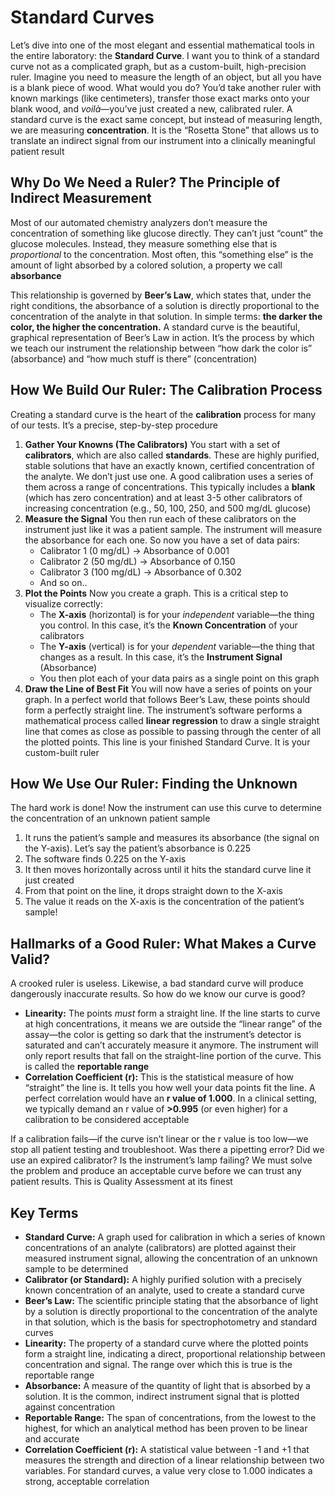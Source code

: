 # Standard Curves {-}

Let's dive into one of the most elegant and essential mathematical tools in the entire laboratory: the **Standard Curve**. I want you to think of a standard curve not as a complicated graph, but as a custom-built, high-precision ruler. Imagine you need to measure the length of an object, but all you have is a blank piece of wood. What would you do? You'd take another ruler with known markings (like centimeters), transfer those exact marks onto your blank wood, and *voilà*—you've just created a new, calibrated ruler. A standard curve is the exact same concept, but instead of measuring length, we are measuring **concentration**. It is the "Rosetta Stone" that allows us to translate an indirect signal from our instrument into a clinically meaningful patient result

## **Why Do We Need a Ruler? The Principle of Indirect Measurement** {-}

Most of our automated chemistry analyzers don't measure the concentration of something like glucose directly. They can't just "count" the glucose molecules. Instead, they measure something else that is *proportional* to the concentration. Most often, this "something else" is the amount of light absorbed by a colored solution, a property we call **absorbance**

This relationship is governed by **Beer's Law**, which states that, under the right conditions, the absorbance of a solution is directly proportional to the concentration of the analyte in that solution. In simple terms: **the darker the color, the higher the concentration.** A standard curve is the beautiful, graphical representation of Beer's Law in action. It's the process by which we teach our instrument the relationship between "how dark the color is" (absorbance) and "how much stuff is there" (concentration)

## **How We Build Our Ruler: The Calibration Process** {-}

Creating a standard curve is the heart of the **calibration** process for many of our tests. It's a precise, step-by-step procedure

1.  **Gather Your Knowns (The Calibrators)** You start with a set of **calibrators**, which are also called **standards**. These are highly purified, stable solutions that have an exactly known, certified concentration of the analyte. We don't just use one. A good calibration uses a series of them across a range of concentrations. This typically includes a **blank** (which has zero concentration) and at least 3-5 other calibrators of increasing concentration (e.g., 50, 100, 250, and 500 mg/dL glucose)
2.  **Measure the Signal** You then run each of these calibrators on the instrument just like it was a patient sample. The instrument will measure the absorbance for each one. So now you have a set of data pairs:
    *   Calibrator 1 (0 mg/dL) -> Absorbance of 0.001
    *   Calibrator 2 (50 mg/dL) -> Absorbance of 0.150
    *   Calibrator 3 (100 mg/dL) -> Absorbance of 0.302
    *   And so on..
3.  **Plot the Points** Now you create a graph. This is a critical step to visualize correctly:
    *   The **X-axis** (horizontal) is for your *independent* variable—the thing you control. In this case, it's the **Known Concentration** of your calibrators
    *   The **Y-axis** (vertical) is for your *dependent* variable—the thing that changes as a result. In this case, it's the **Instrument Signal** (Absorbance)
    *   You then plot each of your data pairs as a single point on this graph
4.  **Draw the Line of Best Fit** You will now have a series of points on your graph. In a perfect world that follows Beer's Law, these points should form a perfectly straight line. The instrument's software performs a mathematical process called **linear regression** to draw a single straight line that comes as close as possible to passing through the center of all the plotted points. This line is your finished Standard Curve. It is your custom-built ruler

## **How We Use Our Ruler: Finding the Unknown** {-}

The hard work is done! Now the instrument can use this curve to determine the concentration of an unknown patient sample

1.  It runs the patient's sample and measures its absorbance (the signal on the Y-axis). Let's say the patient's absorbance is 0.225
2.  The software finds 0.225 on the Y-axis
3.  It then moves horizontally across until it hits the standard curve line it just created
4.  From that point on the line, it drops straight down to the X-axis
5.  The value it reads on the X-axis is the concentration of the patient's sample!

## **Hallmarks of a Good Ruler: What Makes a Curve Valid?** {-}

A crooked ruler is useless. Likewise, a bad standard curve will produce dangerously inaccurate results. So how do we know our curve is good?

*   **Linearity:** The points *must* form a straight line. If the line starts to curve at high concentrations, it means we are outside the "linear range" of the assay—the color is getting so dark that the instrument's detector is saturated and can't accurately measure it anymore. The instrument will only report results that fall on the straight-line portion of the curve. This is called the **reportable range**
*   **Correlation Coefficient (r):** This is the statistical measure of how "straight" the line is. It tells you how well your data points fit the line. A perfect correlation would have an **r value of 1.000**. In a clinical setting, we typically demand an r value of **>0.995** (or even higher) for a calibration to be considered acceptable

If a calibration fails—if the curve isn't linear or the r value is too low—we stop all patient testing and troubleshoot. Was there a pipetting error? Did we use an expired calibrator? Is the instrument's lamp failing? We must solve the problem and produce an acceptable curve before we can trust any patient results. This is Quality Assessment at its finest

## **Key Terms** {-}

*   **Standard Curve:** A graph used for calibration in which a series of known concentrations of an analyte (calibrators) are plotted against their measured instrument signal, allowing the concentration of an unknown sample to be determined
*   **Calibrator (or Standard):** A highly purified solution with a precisely known concentration of an analyte, used to create a standard curve
*   **Beer's Law:** The scientific principle stating that the absorbance of light by a solution is directly proportional to the concentration of the analyte in that solution, which is the basis for spectrophotometry and standard curves
*   **Linearity:** The property of a standard curve where the plotted points form a straight line, indicating a direct, proportional relationship between concentration and signal. The range over which this is true is the reportable range
*   **Absorbance:** A measure of the quantity of light that is absorbed by a solution. It is the common, indirect instrument signal that is plotted against concentration
*   **Reportable Range:** The span of concentrations, from the lowest to the highest, for which an analytical method has been proven to be linear and accurate
*   **Correlation Coefficient (r):** A statistical value between -1 and +1 that measures the strength and direction of a linear relationship between two variables. For standard curves, a value very close to 1.000 indicates a strong, acceptable correlation
